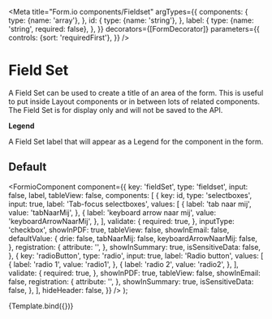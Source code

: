 
<Meta
  title="Form.io components/Fieldset"
  argTypes={{
    components: {
      type: {name: 'array'},
    },
    id: {
      type: {name: 'string'},
    },
    label: {
      type: {name: 'string', required: false},
    },
  }}
  decorators={[FormDecorator]}
  parameters={{
    controls: {sort: 'requiredFirst'},
  }}
/>

# Field Set

A Field Set can be used to create a title of an area of the form. This is useful to put inside
Layout components or in between lots of related components. The Field Set is for display only and
will not be saved to the API.

**Legend**

A Field Set label that will appear as a Legend for the component in the form.

## Default


  <FormioComponent
    component={{
      key: 'fieldSet',
      type: 'fieldset',
      input: false,
      label,
      tableView: false,
      components: [
        {
          key: id,
          type: 'selectboxes',
          input: true,
          label: 'Tab-focus selectboxes',
          values: [
            {
              label: 'tab naar mij',
              value: 'tabNaarMij',
            },
            {
              label: 'keyboard arrow naar mij',
              value: 'keyboardArrowNaarMij',
            },
          ],
          validate: {
            required: true,
          },
          inputType: 'checkbox',
          showInPDF: true,
          tableView: false,
          showInEmail: false,
          defaultValue: {
            drie: false,
            tabNaarMij: false,
            keyboardArrowNaarMij: false,
          },
          registration: {
            attribute: '',
          },
          showInSummary: true,
          isSensitiveData: false,
        },
        {
          key: 'radioButton',
          type: 'radio',
          input: true,
          label: 'Radio button',
          values: [
            {
              label: 'radio 1',
              value: 'radio1',
            },
            {
              label: 'radio 2',
              value: 'radio2',
            },
          ],
          validate: {
            required: true,
          },
          showInPDF: true,
          tableView: false,
          showInEmail: false,
          registration: {
            attribute: '',
          },
          showInSummary: true,
          isSensitiveData: false,
        },
      ],
      hideHeader: false,
    }}
  />
);

<Canvas>
  <Story name="Default" args={{id: 'veldengroep1', label: 'Uw keuzevelden'}}>
    {Template.bind({})}
  </Story>
</Canvas>

<Props story="Default" />
